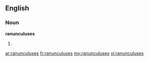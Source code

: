 ==English==

===Noun===
'''ranunculuses'''

# {{plural of|ranunculus}}

[[ar:ranunculuses]]
[[fr:ranunculuses]]
[[my:ranunculuses]]
[[vi:ranunculuses]]